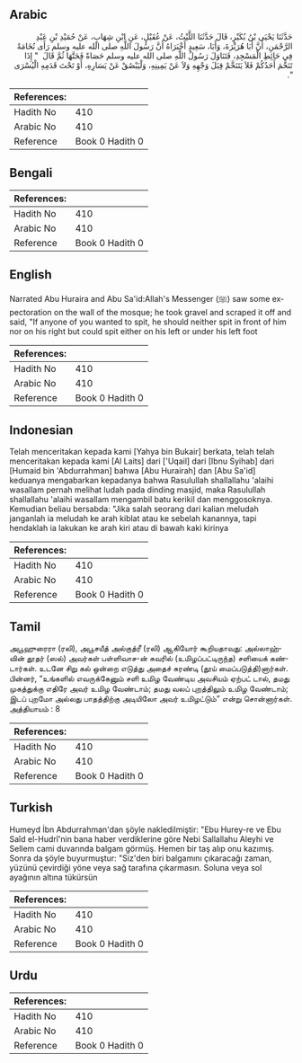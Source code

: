 ## Arabic


<div dir="rtl" lang="ar" style={{fontSize:'larger',backgroundColor:'#f8f9fa',padding:20}}>
حَدَّثَنَا يَحْيَى بْنُ بُكَيْرٍ، قَالَ حَدَّثَنَا اللَّيْثُ، عَنْ عُقَيْلٍ، عَنِ ابْنِ شِهَابٍ، عَنْ حُمَيْدِ بْنِ عَبْدِ الرَّحْمَنِ، أَنَّ أَبَا هُرَيْرَةَ، وَأَبَا، سَعِيدٍ أَخْبَرَاهُ أَنَّ رَسُولَ اللَّهِ صلى الله عليه وسلم رَأَى نُخَامَةً فِي حَائِطِ الْمَسْجِدِ، فَتَنَاوَلَ رَسُولُ اللَّهِ صلى الله عليه وسلم حَصَاةً فَحَتَّهَا ثُمَّ قَالَ ‏ "‏ إِذَا تَنَخَّمَ أَحَدُكُمْ فَلاَ يَتَنَخَّمْ قِبَلَ وَجْهِهِ وَلاَ عَنْ يَمِينِهِ، وَلْيَبْصُقْ عَنْ يَسَارِهِ، أَوْ تَحْتَ قَدَمِهِ الْيُسْرَى ‏"‏‏.‏
</div>
<div style={{backgroundColor:'#f8f9fa',padding:20, marginBottom: 10}}><table> <thead> <tr> <th>References:</th> <th></th> </tr> </thead> <tbody><tr><td>Hadith No</td><td>410</td></tr><tr><td>Arabic No</td><td>410</td></tr><tr><td>Reference</td><td>Book 0 Hadith 0</td></tr></tbody></table></div>

## Bengali


<div dir="ltr" lang="bn" style={{fontSize:'larger',backgroundColor:'#f8f9fa',padding:20}}>

</div>
<div style={{backgroundColor:'#f8f9fa',padding:20, marginBottom: 10}}><table> <thead> <tr> <th>References:</th> <th></th> </tr> </thead> <tbody><tr><td>Hadith No</td><td>410</td></tr><tr><td>Arabic No</td><td>410</td></tr><tr><td>Reference</td><td>Book 0 Hadith 0</td></tr></tbody></table></div>

## English


<div dir="ltr" lang="en" style={{fontSize:'larger',backgroundColor:'#f8f9fa',padding:20}}>
Narrated Abu Huraira and Abu Sa'id:Allah's Messenger (ﷺ) saw some expectoration on the wall of the mosque; he took gravel and scraped it off and said, "If anyone of you wanted to spit, he should neither spit in front of him nor on his right but could spit either on his left or under his left foot
</div>
<div style={{backgroundColor:'#f8f9fa',padding:20, marginBottom: 10}}><table> <thead> <tr> <th>References:</th> <th></th> </tr> </thead> <tbody><tr><td>Hadith No</td><td>410</td></tr><tr><td>Arabic No</td><td>410</td></tr><tr><td>Reference</td><td>Book 0 Hadith 0</td></tr></tbody></table></div>

## Indonesian


<div dir="ltr" lang="id" style={{fontSize:'larger',backgroundColor:'#f8f9fa',padding:20}}>
Telah menceritakan kepada kami [Yahya bin Bukair] berkata, telah telah menceritakan kepada kami [Al Laits] dari ['Uqail] dari [Ibnu Syihab] dari [Humaid bin 'Abdurrahman] bahwa [Abu Hurairah] dan [Abu Sa'id] keduanya mengabarkan kepadanya bahwa Rasulullah shallallahu 'alaihi wasallam pernah melihat ludah pada dinding masjid, maka Rasulullah shallallahu 'alaihi wasallam mengambil batu kerikil dan menggosoknya. Kemudian beliau bersabda: "Jika salah seorang dari kalian meludah janganlah ia meludah ke arah kiblat atau ke sebelah kanannya, tapi hendaklah ia lakukan ke arah kiri atau di bawah kaki kirinya
</div>
<div style={{backgroundColor:'#f8f9fa',padding:20, marginBottom: 10}}><table> <thead> <tr> <th>References:</th> <th></th> </tr> </thead> <tbody><tr><td>Hadith No</td><td>410</td></tr><tr><td>Arabic No</td><td>410</td></tr><tr><td>Reference</td><td>Book 0 Hadith 0</td></tr></tbody></table></div>

## Tamil


<div dir="ltr" lang="ta" style={{fontSize:'larger',backgroundColor:'#f8f9fa',padding:20}}>
அபூஹுரைரா (ரலி), அபூசயீத் அல்குத்ரீ (ரலி) ஆகியோர் கூறியதாவது: அல்லாஹ்வின் தூதர் (ஸல்) அவர்கள் பள்ளிவாச-ன் சுவரில் (உமிழப்பட்டிருந்த) சளியைக் கண்டார்கள். உடனே சிறு கல் ஒன்றை எடுத்து அதைச் சுரண்டி (தூய் மைப்படுத்தி)னார்கள். பின்னர், “உங்களில் எவருக்கேனும் சளி உமிழ வேண்டிய அவசியம் ஏற்பட் டால், தமது முகத்துக்கு எதிரே அவர் உமிழ வேண்டாம்; தமது வலப் புறத்திலும் உமிழ வேண்டாம்; இடப் புறமோ அல்லது பாதத்திற்கு அடியிலோ அவர் உமிழட்டும்” என்று சொன்னார்கள். அத்தியாயம் : 8
</div>
<div style={{backgroundColor:'#f8f9fa',padding:20, marginBottom: 10}}><table> <thead> <tr> <th>References:</th> <th></th> </tr> </thead> <tbody><tr><td>Hadith No</td><td>410</td></tr><tr><td>Arabic No</td><td>410</td></tr><tr><td>Reference</td><td>Book 0 Hadith 0</td></tr></tbody></table></div>

## Turkish


<div dir="ltr" lang="tr" style={{fontSize:'larger',backgroundColor:'#f8f9fa',padding:20}}>
Humeyd İbn Abdurrahman'dan şöyle nakledilmiştir: "Ebu Hurey-re ve Ebu Saîd el-Hudrî'nin bana haber verdiklerine göre Nebi Sallallahu Aleyhi ve Sellem cami duvarında balgam görmüş. Hemen bir taş alıp onu kazımış. Sonra da şöyle buyurmuştur: "Siz'den biri balgamını çıkaracağı zaman, yüzünü çevirdiği yöne veya sağ tarafına çıkarmasın. Soluna veya sol ayağının altına tükürsün
</div>
<div style={{backgroundColor:'#f8f9fa',padding:20, marginBottom: 10}}><table> <thead> <tr> <th>References:</th> <th></th> </tr> </thead> <tbody><tr><td>Hadith No</td><td>410</td></tr><tr><td>Arabic No</td><td>410</td></tr><tr><td>Reference</td><td>Book 0 Hadith 0</td></tr></tbody></table></div>

## Urdu


<div dir="rtl" lang="ur" style={{fontSize:'larger',backgroundColor:'#f8f9fa',padding:20}}>

</div>
<div style={{backgroundColor:'#f8f9fa',padding:20, marginBottom: 10}}><table> <thead> <tr> <th>References:</th> <th></th> </tr> </thead> <tbody><tr><td>Hadith No</td><td>410</td></tr><tr><td>Arabic No</td><td>410</td></tr><tr><td>Reference</td><td>Book 0 Hadith 0</td></tr></tbody></table></div>